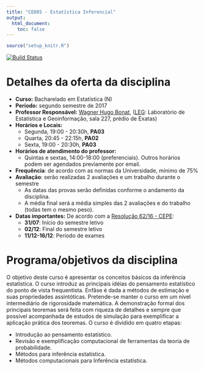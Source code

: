 ```yaml
---
title: "CE085 - Estatística Inferencial"
output:
  html_document:
    toc: false
---
```


```r
source("setup_knitr.R")
```

[![Build Status](https://travis-ci.org/fernandomayer/ce001n-2017-1.svg)](https://travis-ci.org/fernandomayer/ce001-2017-1)

<!-- <div class="alert alert-danger" role="alert"> **ATENÇÃO!** Aqui é um -->
<!-- espaço para avisos. Comente quando não utilizar. </div> -->

# Detalhes da oferta da disciplina

- **Curso:** Bacharelado em Estatística (N)
- **Período:** segundo semestre de 2017
- **Professor Responsável:** [Wagner Hugo Bonat][], ([LEG][]:
  Laboratório de Estatística e Geoinformação, sala 227, prédio de Exatas)
- **Horários e Locais:**
    - Segunda, 19:00 - 20:30h, **PA03**
    - Quarta, 20:45 - 22:15h, **PA02**
    - Sexta, 19:00 - 20:30h, **PA03**
- **Horários de atendimento do professor:**
    - Quintas e sextas, 14:00-18:00 (preferenciais). Outros horários
      podem ser agendados previamente por email.
- **Frequência**: de acordo com as normas da Universidade, mínimo de 75%
- **Avaliação**: serão realizadas 2 avaliações e um trabalho durante o semestre
    - As datas das provas serão definidas conforme o andamento da
      disciplina.
    - A média final será a média simples das 2 avaliações e do trabalho (todas tem o mesmo
      peso).
- **Datas importantes:** De acordo com a [Resolução 62/16 - CEPE][]:
    - **31/07**: Início do semestre letivo
    - **02/12**: Final do semestre letivo
    - **11/12-16/12**: Período de exames

# Programa/objetivos da disciplina

O objetivo deste curso é apresentar os conceitos básicos da inferência
estatística. O curso introduz as principais idéias do pensamento
estatístico do ponto de vista frequentista. Enfâse é dada a métodos de 
estimação e suas propriedades assintóticas. Pretende-se manter o curso
em um nível intermediário de rigorosidade matemática. A demonstração
formal dos principais teoremas será feita com riqueza de detalhes e
sempre que possível acompanhada de estudos de simulação para exemplificar
a aplicação prática dos teoremas. O curso é dividido em quatro etapas:

- Introdução ao pensamento estatístico.
- Revisão e exemplificação computacional de ferramentas da teoria de probabilidade.
- Métodos para inferência estatística.
- Métodos computacionais para Inferência estatística.


<!-- links -->

[Wagner Hugo Bonat]: https://wbonat.github.io
[LEG]: http://www.leg.ufpr.br
[Resolução 62/16 - CEPE]: http://www.est.ufpr.br/calendario/cepe6216.pdf
